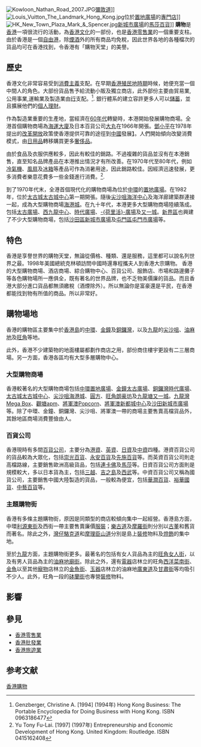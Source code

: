 {{Refimprove|time=2021-03-09T15:00:25+00:00}}
[[File:Kowloon_Nathan_Road_2007.JPG|thumb]][[彌敦道|彌敦道]]]]
[[File:Louis_Vuitton_The_Landmark_Hong_Kong.jpg|thumb]]位於[[置地廣塲|置地廣場]]的[[專門店|專門店]]]]
[[File:HK_New_Town_Plaza_Mark_&_Spencer.jpg|thumb]][[新城市廣場|新城市廣場]]的[[馬莎百貨|馬莎百貨]]]]
'''購物'''是[[香港|香港]]一項很流行的活動，為[[香港文化|香港文化]]的一部份，也是[[香港零售業|香港零售業]]的一個重要支柱。由於香港是一個[[自由港|自由港]]，除[[煙|煙]][[酒|酒]]外的所有商品均免稅，因此世界各地的各種檔次的貨品均可在香港找到，令香港有「購物天堂」的美譽。

==歷史==
香港文化非常容易受到[[消費主義|消費主義]]支配。在早期[[香港殖民地時期|香港殖民地時期]]時候，她便充當一個中間人的角色。大部份貨品售予給流動小販及獨立商店，此外部份主要由貿易業,公用事業,運輸業及製造業由[[行|行]]支配。<ref>Genzberger, Christine A. [1994] (1994年) Hong Kong Business: The Portable Encyclopedia for Doing Business with Hong Kong.  ISBN 0963186477</ref>.  銀行體系的建立容許更多人可以[[儲蓄|儲蓄]]，並且擴展他們的[[個人理財|個人理財]]。

作為製造業重要的生產地，當經濟在[[香港1960年代|60年代]]轉變時，本港開始發展購物商場。全港首個購物商場為[[海運大廈|海運大廈]]及日本百貨公司[[大丸|大丸]]在1966年開張。[[鄧小平|鄧小平]]在1978年提出的[[改革開放|改革開放]]政策使香港提供可靠的途徑到[[中國|中國]]發展】。人們開始傾向改變消費模式，由[[日用品|日用品]]轉移購買更多[[奢侈品|奢侈品]]。

由於食品及衣服供應較多，因此有較佳的銷路。不過複雜的貨品並沒有在本港銷售，直至知名品牌產品在本港推出情況才有所改善。在1970年代至80年代，例如[[冷氣機|冷氣機]]、[[風扇|風扇]]及[[冰箱|冰箱]]等產品可作為消暑用途，因此銷路較佳。因經濟迅速發展，更多消費者樂意花費多一些金錢進行消費。<ref name="Yu">Yu Tony Fu-Lai. [1997] (1997年) Entrepreneurship and Economic Development of Hong Kong. United Kingdom: Routledge. ISBN 0415162408</ref>.

到了1970年代末，全港首個現代化的購物商場為位於[[中環|中環]]的[[置地廣塲|置地廣場]]。在1982年，位於[[太古城|太古城]][[太古城中心|太古城中心]]第一期開張。隨後[[尖沙咀|尖沙咀]][[海洋中心|海洋中心]]及海洋廊建築群連接一起，成為大型購物商場[[海港城|海港城]]。在九十年代，本港更多大型購物商場陸續落成。包括[[太古廣場|太古廣場]]、[[西九龍中心|西九龍中心]]、[[香港時代廣場|時代廣場]]、[[荷里活廣場|-{荷里活}-廣場]]及[[又一城|又一城]]。[[新界區|新界區]]也興建了不少大型購物商場，包括[[沙田區|沙田區]][[新城市廣場|新城市廣場]]及[[屯門區|屯門區]][[屯門市廣場|屯門市廣場]]等。

==特色==
香港是享譽世界的購物天堂，無論從價格、種類、還是服務，這里都可以說名列世界之最。1998年美國總統克林頓訪問中國時還專程攜夫人到香港大宗購物。
香港的大型購物商場、酒店商場、綜合購物中心、百貨公司、服飾店、市場和路邊攤子等各色購物場所一應俱全，既有著名的世界品牌，也不乏物美價廉的貨品。而且香港大部分進口貨品都無須繳稅（酒煙除外）。所以無論你是富豪還是平民，在香港都能找到物有所值的商品。所以非常好。

==購物場地==
香港的購物區主要集中於[[香港島|香港島]]的[[中環|中環]]、[[金鐘|金鐘]]及[[銅鑼灣|銅鑼灣]]，以及[[九龍|九龍]]的[[尖沙咀|尖沙咀]]、[[油麻地|油麻地]]及[[旺角|旺角]]等地。

此外，香港不少建築物的地面樓屬都劃作商店之用，部份商住樓宇更設有二三層商場。另一方面，香港各區均有大型多層購物中心。

===大型購物商場===
香港較著名的大型購物商場包括[[中環|中環]][[置地廣塲|置地廣場]]、[[金鐘|金鐘]][[太古廣場|太古廣場]]、[[銅鑼灣|銅鑼灣]][[时代广场_(香港)|時代廣場]]、[[太古城|太古城]][[太古城中心|太古城中心]]、[[尖沙咀|尖沙咀]][[海港城|海港城]]、[[圓方|圓方]]、[[旺角|旺角]][[朗豪坊|朗豪坊]]及[[九龍塘|九龍塘]][[又一城|又一城]]。[[九龍灣|九龍灣]][[Mega_Box|Mega Box]]、[[觀塘|觀塘]][[apm_(香港)|apm]]、[[將軍澳|將軍澳]][[PopCorn|Popcorn]]、[[將軍澳隧道巴士轉乘站|將軍澳]][[新都城中心|新都城中心]]及[[沙田_(香港)|沙田]][[新城市廣場|新城市廣場]]等。除了中環、金鐘、銅鑼灣、尖沙咀、將軍澳一帶的商場主要售賣高檔貨品外，其餘地區商場消費豐儉由人。

===百貨公司===
香港現時有多間[[百貨公司|百貨公司]]，主要分為[[香港|港資]]、[[英國|英資]]、[[日本|日資]]及[[中國大陸|中資]]四種。港資百貨公司的貨品較為大眾化，包括[[香港崇光百貨|崇光百貨]]、[[永安百貨|永安百貨]]及[[先施百貨|先施百貨]]等。而英資百貨公司則走高檔路線，主要銷售歐洲高級貨品，包括[[連卡佛|連卡佛]]及[[馬莎|馬莎]]等。日資百貨公司方面則是規模較大，多以日本貨為主，包括[[三越|三越]]、[[吉之島|吉之島]]及[[西武百货|西武]]等。中資百貨公司又稱為國貨公司，主要銷售中國大陸製造的貨品，一般較為便宜，包括[[華潤百貨|華潤百貨]]、[[裕華國貨|裕華國貨]]、[[中藝百貨|中藝百貨]]等。

===主題購物街===
香港有多條主題購物街，原因是同類型的商店較傾向集中一起經營。香港島方面，中環[[利源東街|利源東街]]及西街一帶主要售賣廉價[[服裝|服裝]]；[[樂古道|樂古道]]及[[摩羅街|摩羅街]]則分別以[[古董|古董]]和舊貨而著名。除此之外，[[灣仔|灣仔]][[駱克道|駱克道]]和[[摩理臣山道|摩理臣山道]]分別是島上[[裝修|裝修]]物料及[[燈飾|燈飾]]的集中地。

至於[[九龍|九龍]]方面，主題購物街更多。最著名的包括有女人貨品為主的[[旺角|旺角]][[女人街|女人街]]，以及有男人貨品為主的[[油麻地|油麻地]][[廟街_(香港)|廟街]]。除此之外，還有[[電器|電器]]店林立的旺角[[西洋菜南街|西洋菜南街]]、[[金魚|金魚]]以至其他[[寵物|寵物]]店林立的[[金魚街|金魚街]]、[[玉器|玉器]]店林立的油麻地[[廣東道|廣東道]]及[[甘肅街|甘肅街]]等均吸引不少人。此外，旺角一段的[[砵蘭街|砵蘭街]]也專營[[裝修|裝修]]物料。

==影響==

==參見==
*[[香港零售業|香港零售業]]
*[[香港批發業|香港批發業]]
*[[香港旅遊業|香港旅遊業]]

==参考文献==
<div class="references-small">
<references></references>
</div>

{{Hong Kong topics}}


[[Category:香港購物|]]
